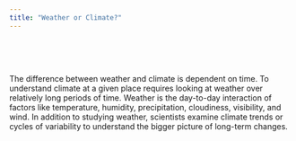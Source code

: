 ```yaml
---
title: "Weather or Climate?"
---
```


<br><br>

## {-}

The difference between weather and climate is dependent on time. To understand climate at a given place requires looking at weather over relatively long periods of time. Weather is the day-to-day interaction of factors like temperature, humidity, precipitation, cloudiness, visibility, and wind. In addition to studying weather, scientists examine climate trends or cycles of variability to understand the bigger picture of long-term changes.

